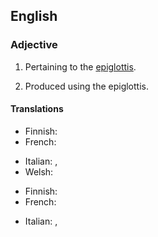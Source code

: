 {{also|épiglottal}}
==English==

===Adjective===
{{en-adj|-}}

# Pertaining to the [[epiglottis]].
# {{lb|en|phonetics}} Produced using the epiglottis.

====Translations====
{{trans-top|pertaining to the epiglottis}}
* Finnish: {{t|fi|[[kurkunkansi]]-}}
* French: {{t+|fr|épiglottal}}
{{trans-mid}}
* Italian: {{t|it|epiglottale}}, {{t|it|epiglottidale}}
* Welsh: {{t|cy|ardafodol}}
{{trans-bottom}}

{{trans-top|phonetics}}
* Finnish: {{t+|fi|epiglottaalinen}}
* French: {{t+|fr|épiglottal}}
{{trans-mid}}
* Italian: {{t|it|epiglottale}}, {{t|it|epiglottidale}}
{{trans-bottom}}